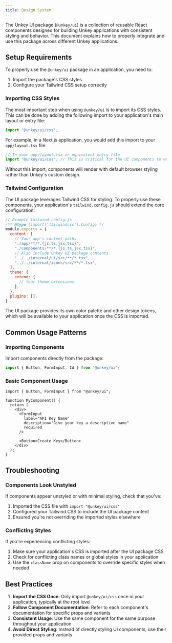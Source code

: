 ```yaml
---
title: Design System
---
```





The Unkey UI package (`@unkey/ui`) is a collection of reusable React components designed for building Unkey applications with consistent styling and behavior. This document explains how to properly integrate and use this package across different Unkey applications.

## Setup Requirements

To properly use the `@unkey/ui` package in an application, you need to:

1. Import the package's CSS styles
2. Configure your Tailwind CSS setup correctly

### Importing CSS Styles

The most important step when using `@unkey/ui` is to import its CSS styles. This can be done by adding the following import to your application's main layout or entry file:

```typescript
import "@unkey/ui/css";
```

For example, in a Next.js application, you would add this import to your `app/layout.tsx` file:

```typescript
// In your app/layout.tsx or equivalent entry file
import "@unkey/ui/css"; // This is critical for the UI components to work properly
```

Without this import, components will render with default browser styling rather than Unkey's custom design.

### Tailwind Configuration

The UI package leverages Tailwind CSS for styling. To properly use these components, your application's `tailwind.config.js` should extend the core configuration:

```javascript
// Example tailwind.config.js
/** @type {import('tailwindcss').Config} */
module.exports = {
  content: [
    // Your app's content paths
    "./app/**/*.{js,ts,jsx,tsx}",
    "./components/**/*.{js,ts,jsx,tsx}",
    // Also include Unkey UI package contents
    "../../internal/ui/src/**/*.tsx",
    "../../internal/icons/src/**/*.tsx",
  ],
  theme: {
    extend: {
      // Your theme extensions
    },
  },
  plugins: [],
}
```

The UI package provides its own color palette and other design tokens, which will be available to your application once the CSS is imported.

## Common Usage Patterns

### Importing Components

Import components directly from the package:

```typescript
import { Button, FormInput, Id } from "@unkey/ui";
```

### Basic Component Usage

```tsx
import { Button, FormInput } from "@unkey/ui";

function MyComponent() {
  return (
    <div>
      <FormInput
        label="API Key Name"
        description="Give your key a descriptive name"
        required
      />

      <Button>Create Key</Button>
    </div>
  );
}
```

## Troubleshooting

### Components Look Unstyled

If components appear unstyled or with minimal styling, check that you've:

1. Imported the CSS file with `import "@unkey/ui/css"`
2. Configured your Tailwind CSS to include the UI package content
3. Ensured you're not overriding the imported styles elsewhere

### Conflicting Styles

If you're experiencing conflicting styles:

1. Make sure your application's CSS is imported after the UI package CSS
2. Check for conflicting class names or global styles in your application
3. Use the `className` prop on components to override specific styles when needed

## Best Practices

1. **Import the CSS Once**: Only import `@unkey/ui/css` once in your application, typically at the root level
2. **Follow Component Documentation**: Refer to each component's documentation for specific props and variants
3. **Consistent Usage**: Use the same component for the same purpose throughout your application
4. **Avoid Direct Styling**: Instead of directly styling UI components, use their provided props and variants
